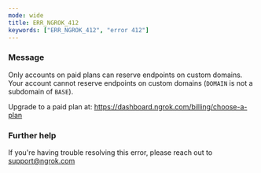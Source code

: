 ```yaml
---
mode: wide
title: ERR_NGROK_412
keywords: ["ERR_NGROK_412", "error 412"]
---
```



### Message

Only accounts on paid plans can reserve endpoints on custom domains.
Your account cannot reserve endpoints on custom domains (`DOMAIN` is not a subdomain of `BASE`).

Upgrade to a paid plan at: https://dashboard.ngrok.com/billing/choose-a-plan

<ErrorDetails />

### Further help

If you're having trouble resolving this error, please reach out to [support@ngrok.com](mailto:support@ngrok.com?subject=Help%20with%20ERR_NGROK_412)
